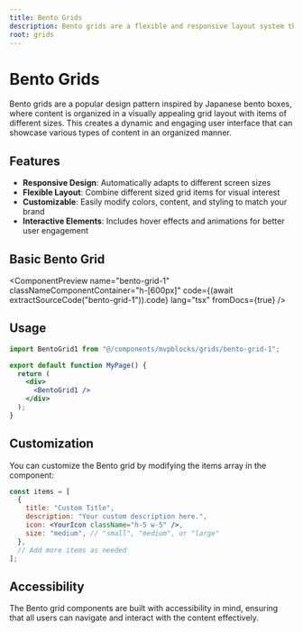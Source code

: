 ```yaml
---
title: Bento Grids
description: Bento grids are a flexible and responsive layout system that allows you to create complex grid structures with ease. They are designed to adapt to various screen sizes and orientations, making them ideal for modern web applications.
root: grids
---
```



# Bento Grids

Bento grids are a popular design pattern inspired by Japanese bento boxes, where content is organized in a visually appealing grid layout with items of different sizes. This creates a dynamic and engaging user interface that can showcase various types of content in an organized manner.

## Features

- **Responsive Design**: Automatically adapts to different screen sizes
- **Flexible Layout**: Combine different sized grid items for visual interest
- **Customizable**: Easily modify colors, content, and styling to match your brand
- **Interactive Elements**: Includes hover effects and animations for better user engagement

## Basic Bento Grid

<ComponentPreview
  name="bento-grid-1"
  classNameComponentContainer="h-[600px]"
  code={(await extractSourceCode("bento-grid-1")).code}
  lang="tsx"
  fromDocs={true}
/>

## Usage

```jsx
import BentoGrid1 from "@/components/mvpblocks/grids/bento-grid-1";

export default function MyPage() {
  return (
    <div>
      <BentoGrid1 />
    </div>
  );
}
```

## Customization

You can customize the Bento grid by modifying the items array in the component:

```jsx
const items = [
  {
    title: "Custom Title",
    description: "Your custom description here.",
    icon: <YourIcon className="h-5 w-5" />,
    size: "medium", // "small", "medium", or "large"
  },
  // Add more items as needed
];
```

## Accessibility

The Bento grid components are built with accessibility in mind, ensuring that all users can navigate and interact with the content effectively.
